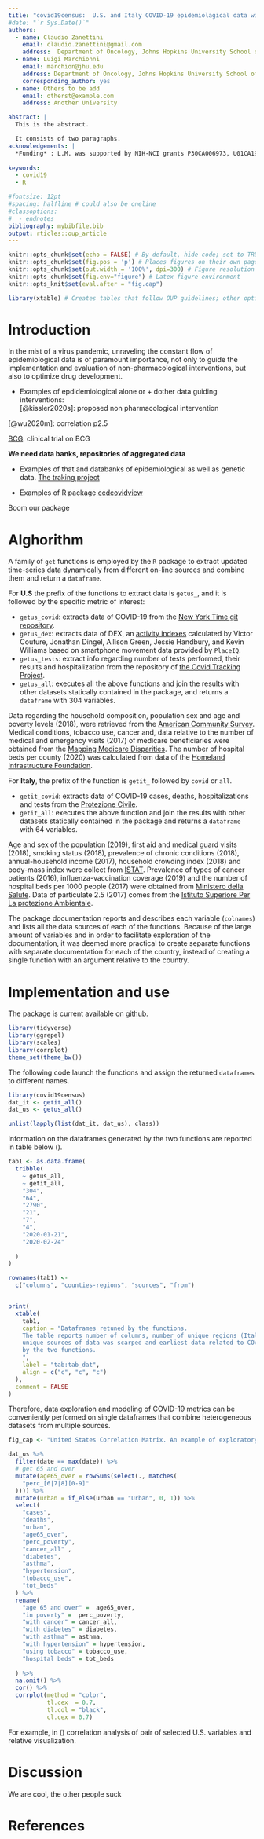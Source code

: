 ```yaml
---
title: "covid19census:  U.S. and Italy COVID-19 epidemiolagical data with demographic and health related metrics"
#date: "`r Sys.Date()`"
authors:
  - name: Claudio Zanettini
    email: claudio.zanettini@gmail.com
    address:  Department of Oncology, Johns Hopkins University School of Medicine, Baltimore, MD, USA
  - name: Luigi Marchionni
    email: marchion@jhu.edu
    address: Department of Oncology, Johns Hopkins University School of Medicine, Baltimore, MD, USA
    corresponding_author: yes
  - name: Others to be add
    email: otherst@example.com
    address: Another University

abstract: |
  This is the abstract.

  It consists of two paragraphs.
acknowledgements: |
  *Funding* : L.M. was supported by NIH-NCI grants P30CA006973, U01CA196390, R01CA200859and the Department of    Defense (DoD) office of the Congressionally Directed Medical Research Programs (CDMRP) award W81XWH-16-1-0739.
  
keywords:
  - covid19
  - R

#fontsize: 12pt
#spacing: halfline # could also be oneline
#classoptions:
#  - endnotes
bibliography: mybibfile.bib
output: rticles::oup_article
---
```


```r
knitr::opts_chunk$set(echo = FALSE) # By default, hide code; set to TRUE to see code
knitr::opts_chunk$set(fig.pos = 'p') # Places figures on their own pages
knitr::opts_chunk$set(out.width = '100%', dpi=300) # Figure resolution and size
knitr::opts_chunk$set(fig.env="figure") # Latex figure environment
knitr::opts_knit$set(eval.after = "fig.cap")

library(xtable) # Creates tables that follow OUP guidelines; other options, such as kable, may also be workable
```

# Introduction

In the mist of a virus pandemic, unraveling the constant flow of epidemiological data is of paramount importance, not only to  guide the implementation and evaluation of non-pharmacological interventions, but also to optimize drug development. 

* Examples of epdidemiological alone or + dother data guiding interventions:  
[@kissler2020s]: proposed non pharmacological intervention

[@wu2020m]: correlation p2.5

[BCG](https://www.who.int/news-room/commentaries/detail/bacille-calmette-gu%C3%A9rin-(bcg)-vaccination-and-covid-19): clinical trial on BCG

**We need data banks, repositories of aggregated data**

* Examples of that and databanks of epidemiological as well as genetic data.
 [The traking project](https://covidtracking.com/)

* Examples of R package [ccdcovidview](https://feedly.com/i/entry/bdiQAD3fuPUMyDNqrmPKRt6BvYW45zeCOcg+AUEj5wM=_1716a5b8395:28a35fb:7f4666f4)


Boom our package


#  Alghorithm

A family of `get` functions is employed by the `R` package to extract updated time-series data dynamically from different on-line sources and combine them and return a `dataframe`.

For **U.S** the prefix of the functions to extract data is `getus_`, and it is followed by the specific metric of interest:

  * `getus_covid`: extracts data of COVID-19 from the [New York Time git repository](https://github.com/nytimes/covid-19-data).
  * `getus_dex`: extracts data of DEX, an [activity indexes](https://github.com/COVIDExposureIndices/COVIDExposureIndices) calculated  by  Victor Couture, Jonathan Dingel, Allison Green, Jessie Handbury, and Kevin Williams based on smartphone movement data provided by `PlaceIQ`.
  * `getus_tests`: extract info regarding number of tests performed, their results and hospitalization from the repository of [the Covid Tracking Project](https://covidtracking.com/api}).
  * `getus_all`: executes all the above functions and join the results with other datasets statically contained in the package, and returns a `dataframe` with 304 variables.
  
Data regarding the household composition, population sex and age and poverty levels (2018), were retrieved from the [American Community Survey](https://data.census.gov/cedsci/table?q=United%20States). Medical conditions, tobacco use, cancer and, data relative to the number of medical and emergency visits (2017) of medicare beneficiaries were obtained from the [Mapping Medicare Disparities](https://data.cms.gov/mapping-medicare-disparities). The number of hospital beds per county (2020) was calculated from data of the  [Homeland Infrastructure Foundation](https://hifld-geoplatform.opendata.arcgis.com/datasets/hospitals/data?page=18).

For **Italy**, the prefix of the function is `getit_` followed by `covid` or `all`.

  * `getit_covid`: extracts data of COVID-19 cases, deaths, hospitalizations and tests from the [Protezione Civile]( "https://raw.githubusercontent.com/pcm-dpc/COVID-19/master/dati-regioni/dpc-covid19-ita-regioni.csv").
  * `getit_all`: executes the above function and join the results with other datasets statically contained in the package and returns a `dataframe` with 64 variables.
  
Age and sex of the population (2019),  first aid and medical guard visits (2018), smoking status (2018),  prevalence of chronic conditions (2018), annual-household income (2017), household crowding index (2018) and body-mass index were collect from [ISTAT](http://dati.istat.it/?lang=en). Prevalence of types of cancer patients (2016), influenza-vaccination coverage (2019) and the number of hospital beds per 1000 people (2017) were obtained from [Ministero della Salute](http://www.dati.salute.gov.it/). Data of particulate 2.5 (2017) comes from the [Istituto Superiore Per La protezione Ambientale](https://annuario.isprambiente.it/pon/basic/14).

The package documentation reports and describes each variable (`colnames`) and lists all the data sources of each of the functions. Because of the large amount of variables and in order to facilitate exploration of the documentation, it was deemed more practical to create separate functions with separate documentation for each of the country, instead of creating a single function with an argument relative to the country.

  
#  Implementation and use

The package is current available on [github](https://github.com/c1au6i0/covid19census). 

```r
library(tidyverse)
library(ggrepel)
library(scales)
library(corrplot)
theme_set(theme_bw())
```

The following code launch the functions and assign the returned `dataframes` to different names.


\bigskip


```r
library(covid19census)
dat_it <- getit_all()
dat_us <- getus_all()

unlist(lapply(list(dat_it, dat_us), class))
```

\bigskip

Information  on the dataframes generated by the two functions are reported in table  below (\ref{tab:tab_dat}).

\bigskip

```r
tab1 <- as.data.frame(
  tribble(
    ~ getus_all,
    ~ getit_all,
    "304",
    "64",
    "2790",
    "21",
    "7",
    "4",
    "2020-01-21",
    "2020-02-24"
    
  )
)

rownames(tab1) <-
  c("columns", "counties-regions", "sources", "from")


print(
  xtable(
    tab1,
    caption = "Dataframes retuned by the functions.
    The table reports number of columns, number of unique regions (Italy) and counties (U.S.),
    unique sources of data was scarped and earliest data related to COVID-19 metrics, of the dataframes returned
    by the two functions.
    ",
    label = "tab:tab_dat",
    align = c("c", "c", "c")
  ),
  comment = FALSE
)
```

Therefore, data exploration and modeling of COVID-19 metrics can be conveniently performed on single dataframes that combine heterogeneous datasets from multiple sources.

```r
fig_cap <- "United States Correlation Matrix. An example of exploratory analysis of data from different sources combined by the function `getus\\_all`. Colours indicates Pearson's correlation between pairs of variables"

dat_us %>%
  filter(date == max(date)) %>%
  # get 65 and over
  mutate(age65_over = rowSums(select(., matches(
    "perc_[6|7|8][0-9]"
  )))) %>%
  mutate(urban = if_else(urban == "Urban", 0, 1)) %>% 
  select(
    "cases",
    "deaths",
    "urban",
    "age65_over",
    "perc_poverty",
    "cancer_all" ,
    "diabetes",
    "asthma",
    "hypertension",
    "tobacco_use",
    "tot_beds"
  ) %>%
  rename(
    "age 65 and over" =  age65_over,
    "in poverty" =  perc_poverty,
    "with cancer" = cancer_all,
    "with diabetes" = diabetes,
    "with asthma" = asthma,
    "with hypertension" = hypertension,
    "using tobacco" = tobacco_use,
    "hospital beds" = tot_beds
    
  ) %>%
  na.omit() %>%
  cor() %>%
  corrplot(method = "color",
           tl.cex  = 0.7,
           tl.col = "black",
           cl.cex = 0.7)

```

For example, in (\ref{fig:fig_corr}) correlation analysis of pair of selected U.S. variables and relative visualization. 


# Discussion

We are cool, the other people suck


<!-- rmarkdown::render("/Users/heverz/Documents/R_projects/covid19census/vignettes/draft/draft.Rmd", output_file= "draft.pdf") -->

<!-- An equation with a label for cross-referencing: -->

<!-- \begin{equation}\label{eq:eq1} -->
<!-- \int^{r_2}_0 F(r,\varphi){\rm d}r\,{\rm d}\varphi = [\sigma r_2/(2\mu_0)] -->
<!-- \int^{\infty}_0\exp(-\lambda|z_j-z_i|)\lambda^{-1}J_1 (\lambda r_2)J_0 -->
<!-- (\lambda r_i\,\lambda {\rm d}\lambda) -->
<!-- \end{equation} -->

<!-- This equation can be referenced as follows: Eq. \ref{eq:eq1} -->

<!-- ## A subsection -->

<!-- A numbered list: -->

<!-- 1) First point -->
<!-- 2) Second point -->
<!--     - Subpoint -->

<!-- A bullet list: -->

<!-- * First point -->
<!-- * Second point -->

<!-- # Results -->

<!-- Generate a figure. -->

<!-- ```{r fig1, fig.cap="This is the first figure.",echo=TRUE} -->
<!-- plot(1:10,main="Some data",xlab="Distance (cm)",ylab="Time (hours)") -->
<!-- ``` -->

<!-- You can reference this figure as follows: Fig. \ref{fig:fig1}. -->

<!-- # ```{r fig2, fig.cap="This is the second figure.",echo=TRUE} -->
<!-- # plot(1:5,pch=19,main="Some data",xlab="Distance (cm)",ylab="Time (hours)") -->
<!-- # ``` -->
<!-- #  -->
<!-- # Reference to second figure: Fig. \ref{fig:fig2} -->
<!-- #  -->
<!-- <!-- # Generate a table. --> 

<!-- ```{r tab1, results="asis", echo=TRUE} -->
<!-- df = data.frame(ID=1:3,code=letters[1:3]) -->
<!-- print(xtable(df,caption="This is the table caption",label="tab:tab1"), -->
<!--       comment=FALSE) -->
<!-- <!-- ``` --> 

<!-- You can reference this table as follows: Table \ref{tab:tab1}. -->

<!-- # Discussion -->

<!-- You can cross-reference sections and subsections as follows: Section \ref{materials-and-methods} and Section \ref{a-subsection}. -->

<!-- ***Note:*** the last section in the document will be used as the section title for the bibliography. -->

# References
